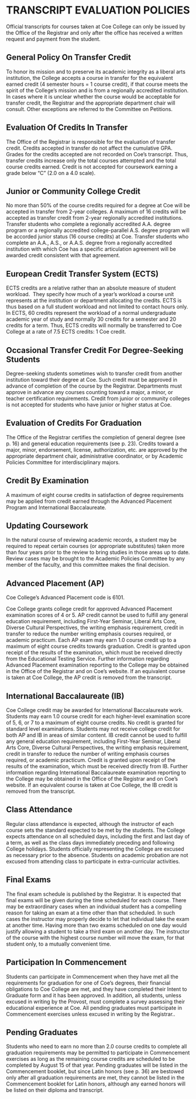 # TRANSCRIPT EVALUATION POLICIES

Official transcripts for courses taken at Coe College can only be issued by the Office of the Registrar and only after the office has received a written request and payment from the student.

## General Policy On Transfer Credit

To honor its mission and to preserve its academic integrity as a liberal arts institution, the College accepts a course in transfer for the equivalent earned credit (4 semester hours = 1 course credit), if that course meets the spirit of the College’s mission and is from a regionally accredited institution.  In cases where it is unclear whether the course would be acceptable for transfer credit, the Registrar and the appropriate department chair will consult. Other exceptions are referred to the Committee on Petitions.

## Evaluation Of Credits In Transfer

The Office of the Registrar is responsible for the evaluation of transfer credit. Credits accepted in transfer do not affect the cumulative GPA. Grades for the credits accepted are not recorded on Coe’s transcript. Thus, transfer credits increase only the total courses attempted and the total course credits earned. Credit is not accepted for coursework earning a grade below “C” (2.0 on a 4.0 scale).

## Junior or Community College Credit

No more than 50% of the course credits required for a degree at Coe will be accepted in transfer from 2-year colleges.  A maximum of 16 credits will be accepted as transfer credit from 2-year regionally accredited institutions. Transfer students who complete a regionally accredited A.A. degree program or a regionally accredited college-parallel A.S. degree program will be accorded junior status (16 course credits) at Coe. Transfer students who complete an A.A., A.S., or A.A.S. degree from a regionally accredited institution with which Coe has a specific articulation agreement will be awarded credit consistent with that agreement.

## European Credit Transfer System (ECTS)

ECTS credits are a relative rather than an absolute measure of student workload.  They specify how much of a year’s workload a course unit represents at the institution or department allocating the credits. ECTS is thus based on a full student workload and not limited to contact hours only.
In ECTS, 60 credits represent the workload of a normal undergraduate academic year of study and normally 30 credits for a semester and 20 credits for a term. Thus, ECTS credits will normally be transferred to Coe College at a rate of 7.5 ECTS credits: 1 Coe credit.

## Occasional Transfer Credit For Degree-Seeking Students

Degree-seeking students sometimes wish to transfer credit from another institution toward their degree at Coe. Such credit must be approved in advance of completion of the course by the Registrar. Departments must approve in advance any courses counting toward a major, a minor, or teacher certification requirements. Credit from junior or community colleges is not accepted for students who have junior or higher status at Coe. 

## Evaluation of Credits For Graduation

The Office of the Registrar certifies the completion of general degree (see p. 16) and general education requirements (see p. 23). Credits toward a major, minor, endorsement, license, authorization, etc. are approved by the appropriate department chair, administrative coordinator, or by Academic Policies Committee for interdisciplinary majors. 

## Credit By Examination

A maximum of eight course credits in satisfaction of degree requirements may be applied from credit earned through the Advanced Placement Program and International Baccalaureate. 

## Updating Coursework

In the natural course of reviewing academic records, a student may be required to repeat certain courses (or appropriate substitutes) taken more than four years prior to the review to bring studies in those areas up to date. Review cases may be brought to the Academic Policies Committee by any member of the faculty, and this committee makes the final decision. 

## Advanced Placement (AP)

Coe College’s Advanced Placement code is 6101.

Coe College grants college credit for approved Advanced Placement examination scores of 4 or 5.  AP credit cannot be used to fulfill any general education requirement, including First-Year Seminar, Liberal Arts Core, Diverse Cultural Perspectives, the writing emphasis requirement, credit in transfer to reduce the number writing emphasis courses required, or academic practicum.  Each AP exam may earn 1.0 course credit up to a maximum of eight course credits towards graduation.  Credit is granted upon receipt of the results of the examination, which must be received directly from the Educational Testing Service.  Further information regarding Advanced Placement examination reporting to the College may be obtained in the Office of the Registrar and on Coe’s website. If an equivalent course is taken at Coe College, the AP credit is removed from the transcript.

## International Baccalaureate (IB)

Coe College credit may be awarded for International Baccalaureate work.  Students may earn 1.0 course credit for each higher-level examination score of 5, 6, or 7 to a maximum of eight course credits.  No credit is granted for standard level examinations.  Students may not receive college credit for both AP and IB in areas of similar content.  IB credit cannot be used to fulfill any general education requirement, including First-Year Seminar, Liberal Arts Core, Diverse Cultural Perspectives, the writing emphasis requirement, credit in transfer to reduce the number of writing emphasis courses required, or academic practicum.  Credit is granted upon receipt of the results of the examination, which must be received directly from IB.  Further information regarding International Baccalaureate examination reporting to the College may be obtained in the Office of the Registrar and on Coe’s website.  If an equivalent course is taken at Coe College, the IB credit is removed from the transcript.

## Class Attendance

Regular class attendance is expected, although the instructor of each course sets the standard expected to be met by the students. The College expects attendance on all scheduled days, including the first and last day of a term, as well as the class days immediately preceding and following College holidays. Students officially representing the College are excused as necessary prior to the absence. Students on academic probation are not excused from attending class to participate in extra-curricular activities. 

## Final Exams

The final exam schedule is published by the Registrar. It is expected that final exams will be given during the time scheduled for each course. There may be extraordinary cases when an individual student has a compelling reason for taking an exam at a time other than that scheduled. In such cases the instructor may properly decide to let that individual take the exam at another time. Having more than two exams scheduled on one day would justify allowing a student to take a third exam on another day. The instructor of the course with the highest course number will move the exam, for that student only, to a mutually convenient time.

## Participation In Commencement

Students can participate in Commencement when they have met all the requirements for graduation for one of Coe’s degrees, their financial obligations to Coe College are met, and they have completed their Intent to Graduate form and it has been approved.  In addition, all students, unless excused in writing by the Provost, must complete a survey assessing their educational experience at Coe.  All pending graduates must participate in Commencement exercises unless excused in writing by the Registrar..

## Pending Graduates

Students who need to earn no more than 2.0 course credits to complete all graduation requirements may be permitted to participate in Commencement exercises as long as the remaining course credits are scheduled to be completed by August 15 of that year.  Pending graduates will be listed in the Commencement booklet, but since Latin honors (see p. 36) are bestowed only after all graduation requirements are met, they cannot be listed in the Commencement booklet for Latin honors, although any earned honors will be listed on their diploma and transcript.
